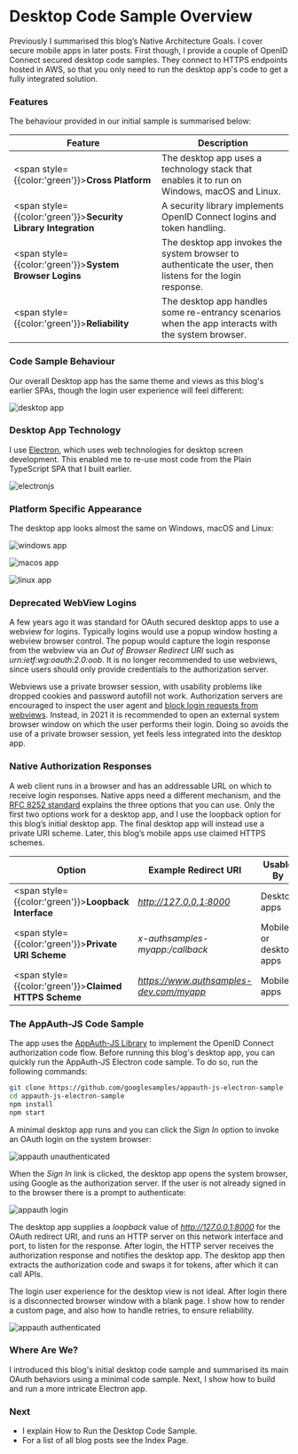 # Desktop Code Sample Overview

Previously I summarised this blog’s <Link href='/posts/native-architecture-goals'>Native Architecture Goals</Link>. I cover secure mobile apps in later posts. First though, I provide a couple of OpenID Connect secured desktop code samples. They connect to <Link href='/posts/cloud-hosting'>HTTPS endpoints hosted in AWS</Link>, so that you only need to run the desktop app's code to get a fully integrated solution.

### Features

The behaviour provided in our initial sample is summarised below:

| Feature | Description |
| ------- | ----------- |
| <span style={{color:'green'}}>**Cross Platform**</span> | The desktop app uses a technology stack that enables it to run on Windows, macOS and Linux. |
| <span style={{color:'green'}}>**Security Library Integration**</span> | A security library implements OpenID Connect logins and token handling. |
| <span style={{color:'green'}}>**System Browser Logins**</span> | The desktop app invokes the system browser to authenticate the user, then listens for the login response. |
| <span style={{color:'green'}}>**Reliability**</span> | The desktop app handles some re-entrancy scenarios when the app interacts with the system browser. |

### Code Sample Behaviour

Our overall Desktop app has the same theme and views as this blog's earlier SPAs, though the login user experience will feel different:

![desktop app](/images/410/desktop-app.jpg?v=20240922)

### Desktop App Technology

I use [Electron](https://www.electronjs.org/), which uses web technologies for desktop screen development. This enabled me to re-use most code from the <Link href='/posts/improved-spa-code-sample-overview'>Plain TypeScript SPA</Link> that I built earlier.

![electronjs](/images/410/electronjs.jpg)

### Platform Specific Appearance

The desktop app looks almost the same on Windows, macOS and Linux:

![windows app](/images/410/windows-app.jpg?v=20240922)

![macos app](/images/410/macos-app.jpg?v=20240922)

![linux app](/images/410/linux-app.jpg?v=20240922)

### Deprecated WebView Logins

A few years ago it was standard for OAuth secured desktop apps to use a webview for logins. Typically logins would use a popup window hosting a webview browser control. The popup would capture the login response from the webview via an *Out of Browser Redirect URI* such as *urn:ietf:wg:oauth:2.0:oob*. It is no longer recommended to use webviews, since users should only provide credentials to the authorization server.

Webviews use a private browser session, with usability problems like dropped cookies and password autofill not work. Authorization servers are encouraged to inspect the user agent and [block login requests from webviews](https://developers.googleblog.com/2016/08/modernizing-oauth-interactions-in-native-apps.html). Instead, in 2021 it is recommended to open an external system browser  window on which the user performs their login. Doing so avoids the use of a private browser session, yet feels less integrated into the desktop app.

### Native Authorization Responses

A web client runs in a browser and has an addressable URL on which to receive login responses. Native apps need a different mechanism, and the [RFC 8252 standard](https://datatracker.ietf.org/doc/rfc8252) explains the three options that you can use. Only the first two options work for a desktop app, and I use the loopback option for this blog’s initial desktop app. The final desktop app will instead use a private URI scheme. Later, this blog’s mobile apps use claimed HTTPS schemes.

| Option | Example Redirect URI | Usable By |
| ------ | -------------------- | --------- |
| <span style={{color:'green'}}>**Loopback Interface**</span> | *http://127.0.0.1:8000* | Desktop apps |
| <span style={{color:'green'}}>**Private URI Scheme**</span> | *x-authsamples-myapp:/callback* | Mobile or desktop apps |
| <span style={{color:'green'}}>**Claimed HTTPS Scheme**</span> | *https://www.authsamples-dev.com/myapp* | Mobile apps |

### The AppAuth-JS Code Sample

The app uses the [AppAuth-JS Library](https://github.com/openid/AppAuth-JS) to implement the OpenID Connect authorization code flow. Before running this blog's desktop app, you can quickly run the AppAuth-JS Electron code sample. To do so, run the following commands:

```bash
git clone https://github.com/googlesamples/appauth-js-electron-sample
cd appauth-js-electron-sample
npm install
npm start
```

A minimal desktop app runs and you can click the *Sign In* option to invoke an OAuth login on the system browser:

![appauth unauthenticated](/images/410/appauth-unauthenticated.jpg)

When the *Sign In* link is clicked, the desktop app opens the system browser, using Google as the authorization server. If the user is not already signed in to the browser there is a prompt to authenticate:

![appauth login](/images/410/appauth-login.jpg)

The desktop app supplies a *loopback* value of *http://127.0.0.1:8000* for the OAuth redirect URI, and runs an HTTP server on this network interface and port, to listen for the response. After login, the HTTP server receives the authorization response and notifies the desktop app. The desktop app then extracts the authorization code and swaps it for tokens, after which it can call APIs.

The login user experience for the desktop view is not ideal. After login there is a disconnected browser window with a blank page. I show how to render a custom page, and also how to handle retries, to ensure reliability.

![appauth authenticated](/images/410/appauth-authenticated.jpg)

### Where Are We?

I introduced this blog's initial desktop code sample and summarised its main OAuth behaviors using a minimal code sample. Next, I show how to build and run a more intricate Electron app.

### Next

- I explain <Link href='/posts/desktop-app-how-to-run-the-code-sample'>How to Run the Desktop Code Sample</Link>.
- For a list of all blog posts see the <Link href='/posts/index'>Index Page</Link>.
